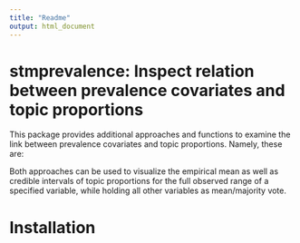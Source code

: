 ```yaml
---
title: "Readme"
output: html_document
---
```


# stmprevalence: Inspect relation between prevalence covariates and topic proportions

This package provides additional approaches and functions to examine the link between prevalence covariates and topic proportions. Namely, these are:
\begin{itemize}
\item Implementation of the method of composition, using either a quasibinomial GLM or a beta regression. Note that the method of composition is implemented in the stm package, through its estimateEffect function, employing a simple OLS regression. However, this violates the assumption of (sampled) topic proportions being restricted to (0,1). 
\item Direct assessment of the prevalence output produced by the stm, i.e. the MAP estimates for $\Gamma$ and $\Sigma$, by sampling from a LogisticNormal distribution.
\end{itemize}

Both approaches can be used to visualize the empirical mean as well as credible intervals of topic proportions for the full observed range of a specified variable, while holding all other variables as mean/majority vote.

# Installation
